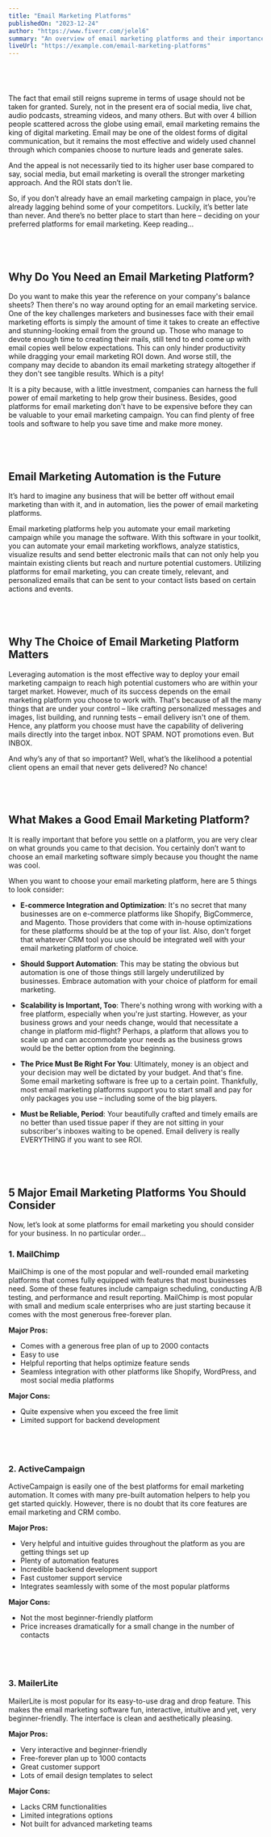 ```yaml
---
title: "Email Marketing Platforms"
publishedOn: "2023-12-24"
author: "https://www.fiverr.com/jelel6"
summary: "An overview of email marketing platforms and their importance in digital marketing."
liveUrl: "https://example.com/email-marketing-platforms"
---
```


&nbsp;
---
The fact that email still reigns supreme in terms of usage should not be taken for granted. Surely, not in the present era of social media, live chat, audio podcasts, streaming videos, and many others. But with over 4 billion people scattered across the globe using email, email marketing remains the king of digital marketing. Email may be one of the oldest forms of digital communication, but it remains the most effective and widely used channel through which companies choose to nurture leads and generate sales.

And the appeal is not necessarily tied to its higher user base compared to say, social media, but email marketing is overall the stronger marketing approach. And the ROI stats don’t lie.

So, if you don’t already have an email marketing campaign in place, you’re already lagging behind some of your competitors. Luckily, it’s better late than never. And there’s no better place to start than here – deciding on your preferred platforms for email marketing. Keep reading…

&nbsp;
---

## Why Do You Need an Email Marketing Platform?

Do you want to make this year the reference on your company's balance sheets? Then there's no way around opting for an email marketing service. One of the key challenges marketers and businesses face with their email marketing efforts is simply the amount of time it takes to create an effective and stunning-looking email from the ground up. Those who manage to devote enough time to creating their mails, still tend to end come up with email copies well below expectations. This can only hinder productivity while dragging your email marketing ROI down. And worse still, the company may decide to abandon its email marketing strategy altogether if they don't see tangible results. Which is a pity!

It is a pity because, with a little investment, companies can harness the full power of email marketing to help grow their business. Besides, good platforms for email marketing don't have to be expensive before they can be valuable to your email marketing campaign. You can find plenty of free tools and software to help you save time and make more money.

&nbsp;
---

## Email Marketing Automation is the Future

It’s hard to imagine any business that will be better off without email marketing than with it, and in automation, lies the power of email marketing platforms.

Email marketing platforms help you automate your email marketing campaign while you manage the software. With this software in your toolkit, you can automate your email marketing workflows, analyze statistics, visualize results and send better electronic mails that can not only help you maintain existing clients but reach and nurture potential customers. Utilizing platforms for email marketing, you can create timely, relevant, and personalized emails that can be sent to your contact lists based on certain actions and events.

&nbsp;
---

## Why The Choice of Email Marketing Platform Matters

Leveraging automation is the most effective way to deploy your email marketing campaign to reach high potential customers who are within your target market. However, much of its success depends on the email marketing platform you choose to work with. That's because of all the many things that are under your control – like crafting personalized messages and images, list building, and running tests – email delivery isn't one of them. Hence, any platform you choose must have the capability of delivering mails directly into the target inbox. NOT SPAM. NOT promotions even. But INBOX.

And why’s any of that so important? Well, what’s the likelihood a potential client opens an email that never gets delivered? No chance!

&nbsp;
---

## What Makes a Good Email Marketing Platform?

It is really important that before you settle on a platform, you are very clear on what grounds you came to that decision. You certainly don’t want to choose an email marketing software simply because you thought the name was cool.

When you want to choose your email marketing platform, here are 5 things to look consider:

- **E-commerce Integration and Optimization**: It's no secret that many businesses are on e-commerce platforms like Shopify, BigCommerce, and Magento. Those providers that come with in-house optimizations for these platforms should be at the top of your list. Also, don't forget that whatever CRM tool you use should be integrated well with your email marketing platform of choice.

- **Should Support Automation**: This may be stating the obvious but automation is one of those things still largely underutilized by businesses. Embrace automation with your choice of platform for email marketing.

- **Scalability is Important, Too**: There's nothing wrong with working with a free platform, especially when you're just starting. However, as your business grows and your needs change, would that necessitate a change in platform mid-flight? Perhaps, a platform that allows you to scale up and can accommodate your needs as the business grows would be the better option from the beginning.

- **The Price Must Be Right For You**: Ultimately, money is an object and your decision may well be dictated by your budget. And that's fine. Some email marketing software is free up to a certain point. Thankfully, most email marketing platforms support you to start small and pay for only packages you use – including some of the big players.

- **Must be Reliable, Period**: Your beautifully crafted and timely emails are no better than used tissue paper if they are not sitting in your subscriber's inboxes waiting to be opened. Email delivery is really EVERYTHING if you want to see ROI.

&nbsp;
---


## 5 Major Email Marketing Platforms You Should Consider

Now, let’s look at some platforms for email marketing you should consider for your business. In no particular order…



### 1. MailChimp

MailChimp is one of the most popular and well-rounded email marketing platforms that comes fully equipped with features that most businesses need. Some of these features include campaign scheduling, conducting A/B testing, and performance and result reporting. MailChimp is most popular with small and medium scale enterprises who are just starting because it comes with the most generous free-forever plan.

**Major Pros:**
- Comes with a generous free plan of up to 2000 contacts
- Easy to use
- Helpful reporting that helps optimize feature sends
- Seamless integration with other platforms like Shopify, WordPress, and most social media platforms

**Major Cons:**
- Quite expensive when you exceed the free limit
- Limited support for backend development


&nbsp;
---
### 2. ActiveCampaign

ActiveCampaign is easily one of the best platforms for email marketing automation. It comes with many pre-built automation helpers to help you get started quickly. However, there is no doubt that its core features are email marketing and CRM combo.

**Major Pros:**
- Very helpful and intuitive guides throughout the platform as you are getting things set up
- Plenty of automation features
- Incredible backend development support
- Fast customer support service
- Integrates seamlessly with some of the most popular platforms

**Major Cons:**
- Not the most beginner-friendly platform
- Price increases dramatically for a small change in the number of contacts


&nbsp;
---
### 3. MailerLite

MailerLite is most popular for its easy-to-use drag and drop feature. This makes the email marketing software fun, interactive, intuitive and yet, very beginner-friendly. The interface is clean and aesthetically pleasing.

**Major Pros:**
- Very interactive and beginner-friendly
- Free-forever plan up to 1000 contacts
- Great customer support
- Lots of email design templates to select

**Major Cons:**
- Lacks CRM functionalities
- Limited integrations options
- Not built for advanced marketing teams



&nbsp;
---
###
